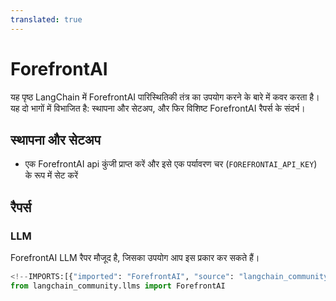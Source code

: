 ```yaml
---
translated: true
---
```


# ForefrontAI

यह पृष्ठ LangChain में ForefrontAI पारिस्थितिकी तंत्र का उपयोग करने के बारे में कवर करता है।
यह दो भागों में विभाजित है: स्थापना और सेटअप, और फिर विशिष्ट ForefrontAI रैपर्स के संदर्भ।

## स्थापना और सेटअप

- एक ForefrontAI api कुंजी प्राप्त करें और इसे एक पर्यावरण चर (`FOREFRONTAI_API_KEY`) के रूप में सेट करें

## रैपर्स

### LLM

ForefrontAI LLM रैपर मौजूद है, जिसका उपयोग आप इस प्रकार कर सकते हैं।

```python
<!--IMPORTS:[{"imported": "ForefrontAI", "source": "langchain_community.llms", "docs": "https://api.python.langchain.com/en/latest/llms/langchain_community.llms.forefrontai.ForefrontAI.html", "title": "ForefrontAI"}]-->
from langchain_community.llms import ForefrontAI
```
